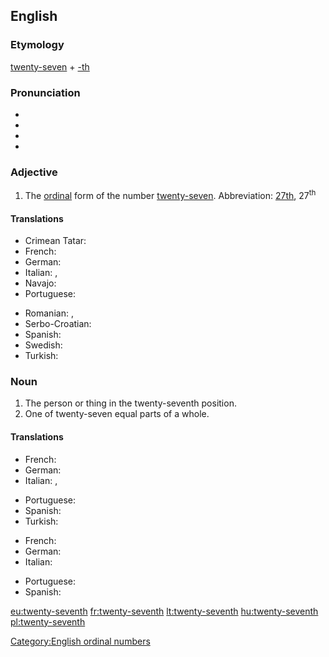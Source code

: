 ==English==

===Etymology===
[[twenty-seven]] + [[-th]]

===Pronunciation===
* {{IPA|/ˌtwɛn(t)iˈsɛvənθ/|lang=en}}
* {{IPA|/ˌtwʌn(t)iˈsɛvənθ/|lang=en}}
* {{hyphenation|twen|ty|sev|enth|lang=en}}
* {{rhymes|ɛvənθ|lang=en}}

===Adjective===
{{en-adj|-}}

# The [[ordinal]] form of the number [[twenty-seven]]. Abbreviation: [[27th]], 27<sup>th</sup>

====Translations====
{{trans-top|ordinal for of twenty-seven}}
* Crimean Tatar: {{t|crh|yigirmi yedinci}}
* French: {{t+|fr|vingt-septième}}
* German: {{t|de|siebenundzwanzigste}}
* Italian: {{t|it|ventisettesimo|m}}, {{t|it|ventisettesima|f}}
* Navajo: {{t|nv|naadįįtsostsʼid góneʼ}}
* Portuguese: {{t|pt|vigésimo sétimo}}
{{trans-mid}}
* Romanian: {{t|ro|douăzeci și șaptelea|m}}, {{t|ro|douăzeci și șaptea|f}}
* Serbo-Croatian: {{t|sh|dvadesetsedmi}}
* Spanish: {{t|es|vigésimo séptimo}}
* Swedish: {{t|sv|tjugosjunde}}
* Turkish: {{t|tr|yirmi yedinci}}
{{trans-bottom}}

===Noun===
{{en-noun}}

# The person or thing in the twenty-seventh position.
# One of twenty-seven equal parts of a whole.

====Translations====
{{trans-top|person or thing in the twenty-seventh position}}
* French: {{t+|fr|vingt-septième|m|f}}
* German: {{t|de|siebenundzwanzigste}}
* Italian: {{t|it|ventisettesimo|m}}, {{t|it|ventisettesima|f}}
{{trans-mid}}
* Portuguese: {{t|pt|vigésimo sétimo}}
* Spanish: {{t|es|vigésimo séptimo}}
* Turkish: {{t|tr|yirmi yedinci}}
{{trans-bottom}}

{{trans-top|one of twenty-seven parts}}
* French: {{t+|fr|vingt-septième|m}}
* German: {{t|de|siebenundzwanzigste}}
* Italian: {{t|it|ventisettesimo|m}}
{{trans-mid}}
* Portuguese: {{t|pt|vinte e sete avos}}
* Spanish: {{t|es|vigésimo séptimo}}
{{trans-bottom}}

[[Category:English ordinal numbers]]

[[eu:twenty-seventh]]
[[fr:twenty-seventh]]
[[lt:twenty-seventh]]
[[hu:twenty-seventh]]
[[pl:twenty-seventh]]
